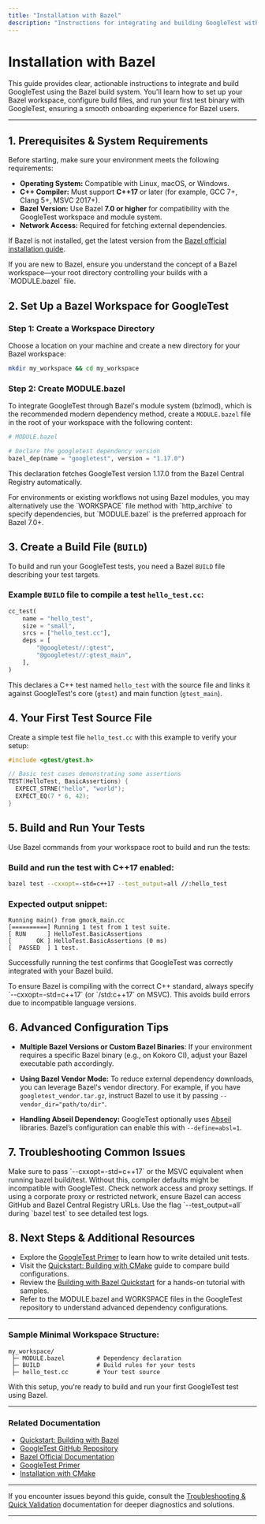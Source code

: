 ```yaml
---
title: "Installation with Bazel"
description: "Instructions for integrating and building GoogleTest with the Bazel build system. This page details fetching the project, updating Bazel files, and verifying your build environment, making it easy for Bazel users to get started."
---
```


# Installation with Bazel

This guide provides clear, actionable instructions to integrate and build GoogleTest using the Bazel build system. You'll learn how to set up your Bazel workspace, configure build files, and run your first test binary with GoogleTest, ensuring a smooth onboarding experience for Bazel users.

---

## 1. Prerequisites & System Requirements

Before starting, make sure your environment meets the following requirements:

- **Operating System:** Compatible with Linux, macOS, or Windows.
- **C++ Compiler:** Must support **C++17** or later (for example, GCC 7+, Clang 5+, MSVC 2017+).
- **Bazel Version:** Use Bazel **7.0 or higher** for compatibility with the GoogleTest workspace and module system.
- **Network Access:** Required for fetching external dependencies.

If Bazel is not installed, get the latest version from the [Bazel official installation guide](https://bazel.build/install).


<Note>
If you are new to Bazel, ensure you understand the concept of a Bazel workspace—your root directory controlling your builds with a `MODULE.bazel` file.
</Note>

## 2. Set Up a Bazel Workspace for GoogleTest

### Step 1: Create a Workspace Directory

Choose a location on your machine and create a new directory for your Bazel workspace:

```bash
mkdir my_workspace && cd my_workspace
```

### Step 2: Create MODULE.bazel

To integrate GoogleTest through Bazel's module system (bzlmod), which is the recommended modern dependency method, create a `MODULE.bazel` file in the root of your workspace with the following content:

```python
# MODULE.bazel

# Declare the googletest dependency version
bazel_dep(name = "googletest", version = "1.17.0")
```

This declaration fetches GoogleTest version 1.17.0 from the Bazel Central Registry automatically.

<Info>
For environments or existing workflows not using Bazel modules, you may alternatively use the `WORKSPACE` file method with `http_archive` to specify dependencies, but `MODULE.bazel` is the preferred approach for Bazel 7.0+.
</Info>

## 3. Create a Build File (`BUILD`)

To build and run your GoogleTest tests, you need a Bazel `BUILD` file describing your test targets.

### Example `BUILD` file to compile a test `hello_test.cc`:

```python
cc_test(
    name = "hello_test",
    size = "small",
    srcs = ["hello_test.cc"],
    deps = [
        "@googletest//:gtest",
        "@googletest//:gtest_main",
    ],
)
```

This declares a C++ test named `hello_test` with the source file and links it against GoogleTest's core (`gtest`) and main function (`gtest_main`).

## 4. Your First Test Source File

Create a simple test file `hello_test.cc` with this example to verify your setup:

```cpp
#include <gtest/gtest.h>

// Basic test cases demonstrating some assertions
TEST(HelloTest, BasicAssertions) {
  EXPECT_STRNE("hello", "world");
  EXPECT_EQ(7 * 6, 42);
}
```

## 5. Build and Run Your Tests

Use Bazel commands from your workspace root to build and run the tests:

### Build and run the test with C++17 enabled:

```bash
bazel test --cxxopt=-std=c++17 --test_output=all //:hello_test
```

### Expected output snippet:

```
Running main() from gmock_main.cc
[==========] Running 1 test from 1 test suite.
[ RUN      ] HelloTest.BasicAssertions
[       OK ] HelloTest.BasicAssertions (0 ms)
[  PASSED  ] 1 test.
```

Successfully running the test confirms that GoogleTest was correctly integrated with your Bazel build.

<Check>
To ensure Bazel is compiling with the correct C++ standard, always specify `--cxxopt=-std=c++17` (or `/std:c++17` on MSVC). This avoids build errors due to incompatible language versions.
</Check>

## 6. Advanced Configuration Tips

- **Multiple Bazel Versions or Custom Bazel Binaries**: If your environment requires a specific Bazel binary (e.g., on Kokoro CI), adjust your Bazel executable path accordingly.

- **Using Bazel Vendor Mode:**
  To reduce external dependency downloads, you can leverage Bazel's vendor directory. For example, if you have `googletest_vendor.tar.gz`, instruct Bazel to use it by passing `--vendor_dir="path/to/dir"`.

- **Handling Abseil Dependency:**
  GoogleTest optionally uses [Abseil](https://abseil.io/) libraries. Bazel’s configuration can enable this with `--define=absl=1`.

## 7. Troubleshooting Common Issues

<AccordionGroup title="Common Bazel Installation and Build Issues">
<Accordion title="Build Fails with C++ Standard Errors">
Make sure to pass `--cxxopt=-std=c++17` or the MSVC equivalent when running bazel build/test. Without this, compiler defaults might be incompatible with GoogleTest.
</Accordion>
<Accordion title="Unable to Fetch External Repositories">
Check network access and proxy settings. If using a corporate proxy or restricted network, ensure Bazel can access GitHub and Bazel Central Registry URLs.
</Accordion>
<Accordion title="Tests Do Not Run or No Output Shown">
Use the flag `--test_output=all` during `bazel test` to see detailed test logs.
</Accordion>
</AccordionGroup>

## 8. Next Steps & Additional Resources

- Explore the [GoogleTest Primer](primer.md) to learn how to write detailed unit tests.
- Visit the [Quickstart: Building with CMake](getting-started/setup-prerequisites-installation/installation-cmake) guide to compare build configurations.
- Review the [Building with Bazel Quickstart](docs/quickstart-bazel.md) for a hands-on tutorial with samples.
- Refer to the MODULE.bazel and WORKSPACE files in the GoogleTest repository to understand advanced dependency configurations.

---

### Sample Minimal Workspace Structure:

```
my_workspace/
 ├─ MODULE.bazel         # Dependency declaration
 ├─ BUILD                # Build rules for your tests
 ├─ hello_test.cc        # Your test source
```

With this setup, you're ready to build and run your first GoogleTest test using Bazel.

---

### Related Documentation

- [Quickstart: Building with Bazel](docs/quickstart-bazel.md)
- [GoogleTest GitHub Repository](https://github.com/google/googletest)
- [Bazel Official Documentation](https://bazel.build)
- [GoogleTest Primer](primer.md)
- [Installation with CMake](getting-started/setup-prerequisites-installation/installation-cmake)

---

If you encounter issues beyond this guide, consult the [Troubleshooting & Quick Validation](getting-started/configuration-first-test-validation/troubleshooting-validation) documentation for deeper diagnostics and solutions.

---
